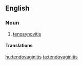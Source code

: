 ==English==

===Noun===
{{en-noun|-|tendovaginitides}}

# {{context|pathology|dated|lang=en}} [[tenosynovitis]]

====Translations====
{{trans-see|tenosynovitis}}

[[hu:tendovaginitis]]
[[ta:tendovaginitis]]